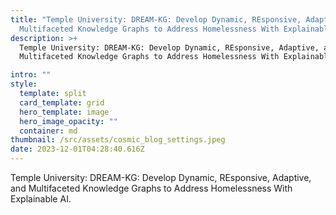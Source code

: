```yaml
---
title: "Temple University: DREAM-KG: Develop Dynamic, REsponsive, Adaptive, and
  Multifaceted Knowledge Graphs to Address Homelessness With Explainable AI."
description: >+
  Temple University: DREAM-KG: Develop Dynamic, REsponsive, Adaptive, and
  Multifaceted Knowledge Graphs to Address Homelessness With Explainable AI.

intro: ""
style:
  template: split
  card_template: grid
  hero_template: image
  hero_image_opacity: ""
  container: md
thumbnail: /src/assets/cosmic_blog_settings.jpeg
date: 2023-12-01T04:28:40.616Z
---
```

Temple University: DREAM-KG: Develop Dynamic, REsponsive, Adaptive, and Multifaceted Knowledge Graphs to Address Homelessness With Explainable AI.




